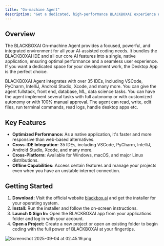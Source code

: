 ```yaml
---
title: "On-machine Agent"
description: "Get a dedicated, high-performance BLACKBOXAI experience with our native app for Windows, macOS, and Linux."
---
```


## Overview

The BLACKBOXAI On-machine Agent provides a focused, powerful, and integrated environment for all your AI-assisted coding needs. It bundles the BLACKBOXAI IDE and all our core AI features into a single, native application, ensuring optimal performance and a seamless user experience. If you want a dedicated space for your development work, the Desktop App is the perfect choice.

BLACKBOXAI Agent integrates with over 35 IDEs, including VSCode, PyCharm, IntelliJ, Android Studio, Xcode, and many more. You can give the agent fullstack, front end, database, ML, data science tasks. You can have the agent implement several tasks with full autonomy or with customized autonomy or with 100% manual approval. The agent can read, write, edit files, run terminal commands, read logs, handle desktop apps etc.

## Key Features

- **Optimized Performance:** As a native application, it's faster and more responsive than web-based alternatives.
- **Cross-IDE Integration:** 35 IDEs, including VSCode, PyCharm, IntelliJ, Android Studio, Xcode, and many more.
- **Cross-Platform:** Available for Windows, macOS, and major Linux distributions.
- **Offline Capabilities:** Access certain features and manage your projects even when you have an unstable internet connection.

## Getting Started

1. **Download:** Visit the official website [blackbox.ai](https://www.blackbox.ai/) and get the installer for your operating system.
2. **Install:** Run the installer and follow the on-screen instructions.
3. **Launch & Sign In:** Open the BLACKBOXAI app from your applications folder and log in with your account.
4. **Open a Project:** Create a new project or open an existing folder to begin coding with the full power of BLACKBOXAI at your fingertips.

![Screenshot 2025-09-04 at 02.45.19.png](/images/desktop_screenshot_02.png)